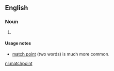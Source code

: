 ==English==

===Noun===
{{en-noun}}

# {{alternative spelling of|match point}}  

====Usage notes====
* [[match point]] (two words) is much more common.

[[nl:matchpoint]]